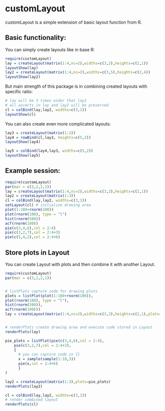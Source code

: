 customLayout
========================================================

customLayout is a simple extension of basic layout function from R.

## Basic functionality:

You can simply create layouts like in base R:
```r
require(customLayout)
lay = createLayout(matrix(1:4,nc=2),widths=c(3,2),heights=c(2,1))
layoutShow(lay)
lay2 = createLayout(matrix(1:4,nc=2),widths=c(3,5),heights=c(2,4))
layoutShow(lay2)
```
But main strength of this package is in combining created layouts with specific ratio:
```r
# lay will be 3 times wider that lay2
# all ascects in lay and lay2 will be preserved
cl = colBind(lay,lay2, widths=c(3,1))
layoutShow(cl)
```
You can also create even more complicated layouts:
```r
lay3 = createLayout(matrix(1:2))
lay4 = rowBind(cl,lay3, heights=c(5,2))
layoutShow(lay4)

lay5 = colBind(lay4,lay3, widths=c(5,2))
layoutShow(lay5)
```

## Example session:

```r
require(customLayout)
par(mar = c(3,2,2,1))
lay = createLayout(matrix(1:4,nc=2),widths=c(3,2),heights=c(2,1))
lay2 = createLayout(matrix(1:3))
cl = colBind(lay,lay2, widths=c(3,1))
setLayout(cl) # initialize drawing area
plot(1:100+rnorm(100))
plot(rnorm(100), type = "l")
hist(rnorm(500))
acf(rnorm(100))
pie(c(3,4,6),col = 2:4)
pie(c(3,2,7),col = 2:4+3)
pie(c(5,4,2),col = 2:4+6)
```

## Store plots in Layout

You can create Layout with plots and then combine it with another Layout.

```r
require(customLayout)
par(mar = c(3,2,2,1))


# listPlots capture code for drawing plots
plots = listPlot(plot(1:100+rnorm(100)),
plot(rnorm(100), type = "l"),
hist(rnorm(500)),
acf(rnorm(100)))
lay = createLayout(matrix(1:4,nc=2),widths=c(3,2),heights=c(2,1),plots=plots)


# renderPlots create drawing area and execute code stored in Layout
renderPlots(lay)

pie_plots = listPlot(pie(c(3,4,6),col = 2:4),
    pie(c(3,2,7),col = 2:4+3),
    {
      # you can capture code in {}
      x = sample(sample(1:10,3))
      pie(x,col = 2:4+6)
      }
)

lay2 = createLayout(matrix(1:3),plots=pie_plots)
renderPlots(lay2)

cl = colBind(lay,lay2, widths=c(3,1))
# render combined layout
renderPlots(cl)
```




